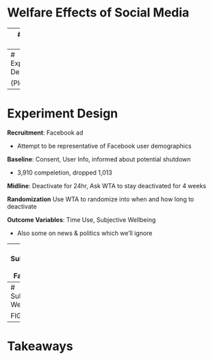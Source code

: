 # Welfare Effects of Social Media

---
# Slide Title 

**Strategic Question:** What is the welfare impact of social media on users? 

Why Relevant?

* Social Media Platforms: Is my platform good for society? 
* Others: How should I "plug into" social media given the answer?

**Data driven approach**

* Field Experiment 
* Willingness to Accept account deactivation, then decativate some users 
* Measure subjective wellbeing

---
# Experiment Design

(Plot)

---
# Experiment Design 

**Recruitment**: Facebook ad

* Attempt to be representative of Facebook user demographics

**Baseline**: Consent, User Info, informed about potential shutdown 

* 3,910 compeletion, dropped 1,013

**Midline**: Deactivate for 24hr, Ask WTA to stay deactivated for 4 weeks 

**Randomization** Use WTA to randomize into when and how long to deactivate 

**Outcome Variables**: Time Use, Subjective Wellbeing 

* Also some on news & politics which we'll ignore 

---
# Substitutes for Facebook 

FIG 2 

---
# Subjective Wellbeing 

FIG 5

---
# Takeaways 
